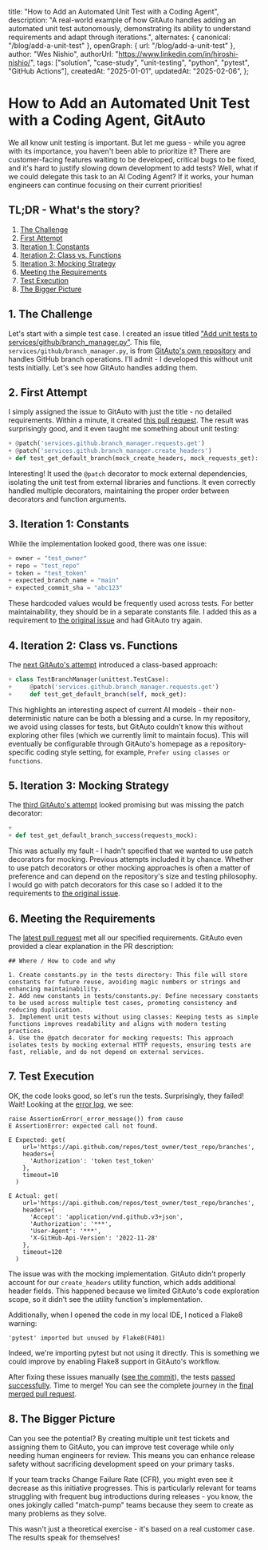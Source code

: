   title: "How to Add an Automated Unit Test with a Coding Agent",
  description:
    "A real-world example of how GitAuto handles adding an automated unit test autonomously, demonstrating its ability to understand requirements and adapt through iterations.",
  alternates: { canonical: "/blog/add-a-unit-test" },
  openGraph: { url: "/blog/add-a-unit-test" },
  author: "Wes Nishio",
  authorUrl: "https://www.linkedin.com/in/hiroshi-nishio/",
  tags: ["solution", "case-study", "unit-testing", "python", "pytest", "GitHub Actions"],
  createdAt: "2025-01-01",
  updatedAt: "2025-02-06",
};

# How to Add an Automated Unit Test with a Coding Agent, GitAuto

We all know unit testing is important. But let me guess - while you agree with its importance, you haven't been able to prioritize it? There are customer-facing features waiting to be developed, critical bugs to be fixed, and it's hard to justify slowing down development to add tests? Well, what if we could delegate this task to an AI Coding Agent? If it works, your human engineers can continue focusing on their current priorities!

## TL;DR - What's the story?

1. [The Challenge](#1-the-challenge)
2. [First Attempt](#2-first-attempt)
3. [Iteration 1: Constants](#3-iteration-1-constants)
4. [Iteration 2: Class vs. Functions](#4-iteration-2-class-vs-functions)
5. [Iteration 3: Mocking Strategy](#5-iteration-3-mocking-strategy)
6. [Meeting the Requirements](#6-meeting-the-requirements)
7. [Test Execution](#7-test-execution)
8. [The Bigger Picture](#8-the-bigger-picture)

## 1. The Challenge

Let's start with a simple test case. I created an issue titled ["Add unit tests to services/github/branch_manager.py"](https://github.com/gitautoai/gitauto/issues/440). This file, `services/github/branch_manager.py`, is from [GitAuto's own repository](https://github.com/gitautoai/gitauto) and handles GitHub branch operations. I'll admit - I developed this without unit tests initially. Let's see how GitAuto handles adding them.

## 2. First Attempt

I simply assigned the issue to GitAuto with just the title - no detailed requirements. Within a minute, it created [this pull request](https://github.com/gitautoai/gitauto/pull/441/files). The result was surprisingly good, and it even taught me something about unit testing:

```diff:tests/services/github/test_branch_manager.py
+ @patch('services.github.branch_manager.requests.get')
+ @patch('services.github.branch_manager.create_headers')
+ def test_get_default_branch(mock_create_headers, mock_requests_get):
```

Interesting! It used the `@patch` decorator to mock external dependencies, isolating the unit test from external libraries and functions. It even correctly handled multiple decorators, maintaining the proper order between decorators and function arguments.

## 3. Iteration 1: Constants

While the implementation looked good, there was one issue:

```diff:tests/constants.py
+ owner = "test_owner"
+ repo = "test_repo"
+ token = "test_token"
+ expected_branch_name = "main"
+ expected_commit_sha = "abc123"
```

These hardcoded values would be frequently used across tests. For better maintainability, they should be in a separate constants file. I added this as a requirement to [the original issue](https://github.com/gitautoai/gitauto/issues/440) and had GitAuto try again.

## 4. Iteration 2: Class vs. Functions

The [next GitAuto's attempt](https://github.com/gitautoai/gitauto/pull/443/files) introduced a class-based approach:

```diff:tests/services/github/test_branch_manager.py
+ class TestBranchManager(unittest.TestCase):
+     @patch('services.github.branch_manager.requests.get')
+     def test_get_default_branch(self, mock_get):
```

This highlights an interesting aspect of current AI models - their non-deterministic nature can be both a blessing and a curse. In my repository, we avoid using classes for tests, but GitAuto couldn't know this without exploring other files (which we currently limit to maintain focus). This will eventually be configurable through GitAuto's homepage as a repository-specific coding style setting, for example, `Prefer using classes or functions`.

## 5. Iteration 3: Mocking Strategy

The [third GitAuto's attempt](https://github.com/gitautoai/gitauto/pull/444/files) looked promising but was missing the patch decorator:

```diff:tests/services/github/test_branch_manager.py
+
+ def test_get_default_branch_success(requests_mock):
```

This was actually my fault - I hadn't specified that we wanted to use patch decorators for mocking. Previous attempts included it by chance. Whether to use patch decorators or other mocking approaches is often a matter of preference and can depend on the repository's size and testing philosophy. I would go with patch decorators for this case so I added it to the requirements to [the original issue](https://github.com/gitautoai/gitauto/issues/440).

## 6. Meeting the Requirements

The [latest pull request](https://github.com/gitautoai/gitauto/pull/446/files) met all our specified requirements. GitAuto even provided a clear explanation in the PR description:

```plaintext
## Where / How to code and why

1. Create constants.py in the tests directory: This file will store constants for future reuse, avoiding magic numbers or strings and enhancing maintainability.
2. Add new constants in tests/constants.py: Define necessary constants to be used across multiple test cases, promoting consistency and reducing duplication.
3. Implement unit tests without using classes: Keeping tests as simple functions improves readability and aligns with modern testing practices.
4. Use the @patch decorator for mocking requests: This approach isolates tests by mocking external HTTP requests, ensuring tests are fast, reliable, and do not depend on external services.
```

## 7. Test Execution

OK, the code looks good, so let's run the tests. Surprisingly, they failed! Wait! Looking at the [error log](https://github.com/gitautoai/gitauto/actions/runs/12570821948/job/35041040734), we see:

```plaintext
raise AssertionError(_error_message()) from cause
E AssertionError: expected call not found.

E Expected: get(
    url='https://api.github.com/repos/test_owner/test_repo/branches',
    headers={
      'Authorization': 'token test_token'
    },
    timeout=10
  )

E Actual: get(
    url='https://api.github.com/repos/test_owner/test_repo/branches',
    headers={
      'Accept': 'application/vnd.github.v3+json',
      'Authorization': '***',
      'User-Agent': '***',
      'X-GitHub-Api-Version': '2022-11-28'
    },
    timeout=120
  )
```

The issue was with the mocking implementation. GitAuto didn't properly account for our `create_headers` utility function, which adds additional header fields. This happened because we limited GitAuto's code exploration scope, so it didn't see the utility function's implementation.

Additionally, when I opened the code in my local IDE, I noticed a Flake8 warning:

```plaintext
'pytest' imported but unused by Flake8(F401)
```

Indeed, we're importing pytest but not using it directly. This is something we could improve by enabling Flake8 support in GitAuto's workflow.

After fixing these issues manually ([see the commit](https://github.com/gitautoai/gitauto/pull/446/commits/fb9b33edc2fc2bf2e9b6b45d8e138563298b8369)), the tests [passed successfully](https://github.com/gitautoai/gitauto/actions/runs/12571075555/job/35041570883?pr=446). Time to merge! You can see the complete journey in the [final merged pull request](https://github.com/gitautoai/gitauto/pull/446).

## 8. The Bigger Picture

Can you see the potential? By creating multiple unit test tickets and assigning them to GitAuto, you can improve test coverage while only needing human engineers for review. This means you can enhance release safety without sacrificing development speed on your primary tasks.

If your team tracks Change Failure Rate (CFR), you might even see it decrease as this initiative progresses. This is particularly relevant for teams struggling with frequent bug introductions during releases - you know, the ones jokingly called "match-pump" teams because they seem to create as many problems as they solve.

This wasn't just a theoretical exercise - it's based on a real customer case. The results speak for themselves!
